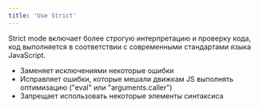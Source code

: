 ```yaml
---
title: 'Use Strict'
---
```


Strict mode включает более строгую интерпретацию и проверку кода, код выполняется в соответствии с современными стандартами языка JavaScript.

- Заменяет исключениями некоторые ошибки
- Исправляет ошибки, которые мешали движкам JS выполнять оптимизацию ("eval" или "arguments.caller")
- Запрещает использовать некоторые элементы синтаксиса
